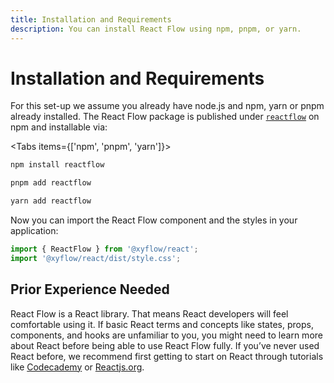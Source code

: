 ```yaml
---
title: Installation and Requirements
description: You can install React Flow using npm, pnpm, or yarn.
---
```


# Installation and Requirements

For this set-up we assume you already have node.js and npm, yarn or pnpm already installed.
The React Flow package is published under [`reactflow`](https://www.npmjs.com/package/reactflow) on npm and installable via:


<Tabs items={['npm', 'pnpm', 'yarn']}>
<Tab>

```bash copy
npm install reactflow
```

  </Tab>
  <Tab >

```bash copy
pnpm add reactflow
```

  </Tab>
    <Tab>

```bash copy
yarn add reactflow
```

  </Tab>
</Tabs>

Now you can import the React Flow component and the styles in your application:

```js
import { ReactFlow } from '@xyflow/react';
import '@xyflow/react/dist/style.css';
```

## Prior Experience Needed

React Flow is a React library. That means React developers will feel comfortable using it. If basic React terms and concepts like states, props, components, and hooks are unfamiliar to you, you might need to learn more about React before being able to use React Flow fully. If you’ve never used React before, we recommend first getting to start on React through tutorials like [Codecademy](https://www.notion.so/John-s-Guide-to-React-Flow-b7a435289bed481f8c73f9a4e112b8d6) or [Reactjs.org](https://reactjs.org/tutorial/tutorial.html).
